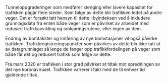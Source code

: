 Tunneloppgraderinger som medfører stenging eller lavere kapasitet for trafikken pågår flere steder. Som følge av dette blir trafikken ledet på andre veger. Det er forsøkt tatt hensyn til dette i byindeksen ved å inkludere grunnlagsdata fra enten både veger som er påvirket av arbeidet med redusert trafikkavvikling og omkjøringsrutene, eller ingen av dem. 

Endring av bomtakster og innføring av nye bomstasjoner vil også påvirke trafikken. Trafikkregistreringspunkter som påvirkes av dette blir ikke tatt ut av datagrunnlaget så lenge de fanger opp trafikkfordelingen på veger som både får økt og redusert trafikk som følge av dette.

Fra mars 2020 er trafikken i stor grad påvirket at tiltak mot spredningen av det nye koronaviruset. Trafikken varierer i takt med de til enhver tid gjeldende tiltak.